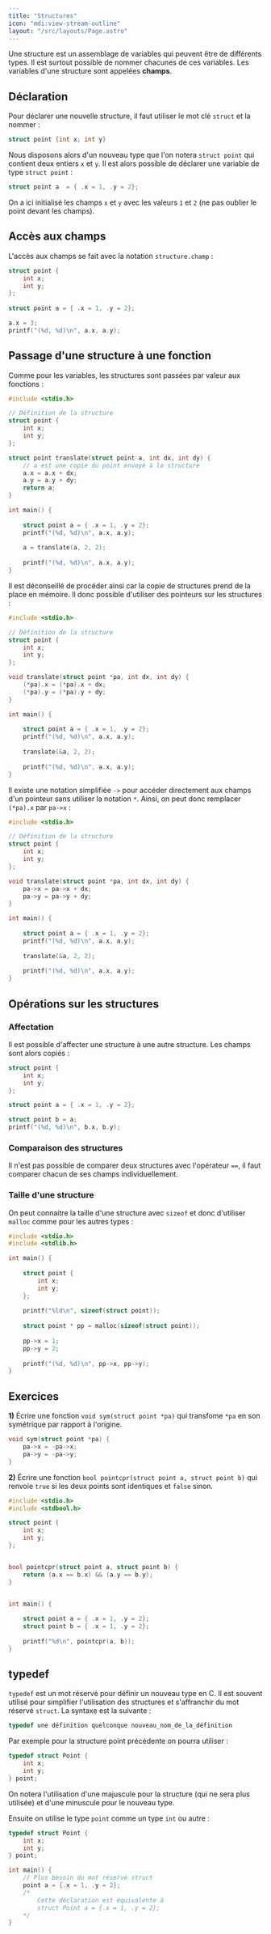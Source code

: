 ```yaml
---
title: "Structures"
icon: "mdi:view-stream-outline"
layout: "/src/layouts/Page.astro"
---
```


Une structure est un assemblage de variables qui peuvent être de différents
types. Il est surtout possible de nommer chacunes de ces variables. Les
variables d'une structure sont appelées **champs**.

## Déclaration

Pour déclarer une nouvelle structure, il faut utiliser le mot clé `struct` et
la nommer :

```c
struct point {int x; int y}
```

Nous disposons alors d'un nouveau type que l'on notera `struct point` qui
contient deux entiers `x` et `y`. Il est alors possible de déclarer une
variable de type `struct point` :

```c    
struct point a  = { .x = 1, .y = 2};
```

On a ici initialisé les champs `x` et `y` avec les valeurs `1` et `2` (ne pas
oublier le point devant les champs).

## Accès aux champs

L'accès aux champs se fait avec la notation `structure.champ` :

```c
struct point {
    int x;
    int y;
};
    
struct point a = { .x = 1, .y = 2};

a.x = 3;
printf("(%d, %d)\n", a.x, a.y);
```

## Passage d'une structure à une fonction

Comme pour les variables, les structures sont passées par valeur aux fonctions
:

```c
#include <stdio.h>

// Définition de la structure
struct point {
    int x;
    int y;
};

struct point translate(struct point a, int dx, int dy) {
    // a est une copie du point envoyé à la structure
    a.x = a.x + dx;
    a.y = a.y + dy;
    return a;
}

int main() {
    
    struct point a = { .x = 1, .y = 2};
    printf("(%d, %d)\n", a.x, a.y);
    
    a = translate(a, 2, 2);
    
    printf("(%d, %d)\n", a.x, a.y);	
}
```

Il est déconseillé de procéder ainsi car la copie de structures prend de la
place en mémoire. Il donc possible d'utiliser des pointeurs sur les structures
:

```c
#include <stdio.h>

// Définition de la structure
struct point {
    int x;
    int y;
};

void translate(struct point *pa, int dx, int dy) {
    (*pa).x = (*pa).x + dx;
    (*pa).y = (*pa).y + dy;
}

int main() {
    
    struct point a = { .x = 1, .y = 2};
    printf("(%d, %d)\n", a.x, a.y);
    
    translate(&a, 2, 2);
    
    printf("(%d, %d)\n", a.x, a.y);	
}
```

Il existe une notation simplifiée `->` pour accéder directement aux champs
d'un pointeur sans utiliser la notation `*`. Ainsi, on peut donc remplacer
`(*pa).x` par `pa->x` :

```c
#include <stdio.h>

// Définition de la structure
struct point {
    int x;
    int y;
};

void translate(struct point *pa, int dx, int dy) {
    pa->x = pa->x + dx;
    pa->y = pa->y + dy;
}

int main() {
    
    struct point a = { .x = 1, .y = 2};
    printf("(%d, %d)\n", a.x, a.y);
    
    translate(&a, 2, 2);
    
    printf("(%d, %d)\n", a.x, a.y);	
}
```

## Opérations sur les structures

### Affectation

Il est possible d'affecter une structure à une autre structure. Les champs
sont alors copiés :

```c
struct point {
    int x;
    int y;
};

struct point a = { .x = 1, .y = 2};

struct point b = a;
printf("(%d, %d)\n", b.x, b.y);
```

### Comparaison des structures

Il n'est pas possible de comparer deux structures avec l'opérateur `==`, il
faut comparer chacun de ses champs individuellement.

### Taille d'une structure

On peut connaitre la taille d'une structure avec `sizeof` et donc d'utiliser
`malloc` comme pour les autres types :

```c
#include <stdio.h>
#include <stdlib.h>

int main() {
    
    struct point {
        int x;
        int y;
    };
    
    printf("%ld\n", sizeof(struct point));
    
    struct point * pp = malloc(sizeof(struct point));
    
    pp->x = 1;
    pp->y = 2;
    
    printf("(%d, %d)\n", pp->x, pp->y);	
}
```

## Exercices

**1)** Écrire une fonction `void sym(struct point *pa)` qui transfome `*pa` en
son symétrique par rapport à l'origine.

```c
void sym(struct point *pa) {
    pa->x = -pa->x;
    pa->y = -pa->y;
}
```

**2)** Écrire une fonction `bool pointcpr(struct point a, struct point b)` qui
renvoie `true` si les deux points sont identiques et `false` sinon.

```c
#include <stdio.h>
#include <stdbool.h>

struct point {
    int x;
    int y;
};


bool pointcpr(struct point a, struct point b) {
    return (a.x == b.x) && (a.y == b.y);
}


int main() {
    
    struct point a = { .x = 1, .y = 2};
    struct point b = { .x = 1, .y = 2};
    
    printf("%d\n", pointcpr(a, b));	
}
```

## typedef

`typedef` est un mot réservé pour définir un nouveau type en C. Il est souvent
utilisé pour simplifier l'utilisation des structures et s'affranchir du mot
réservé `struct`. La syntaxe est la suivante :

```c
typedef une définition quelconque nouveau_nom_de_la_définition
```

Par exemple pour la structure point précédente on pourra utiliser :

```c
typedef struct Point {
    int x;
    int y;
} point;
```

On notera l'utilisation d'une majuscule pour la structure (qui ne sera plus
utilisée) et d'une minuscule pour le nouveau type.

Ensuite on utilise le type `point` comme un type `int` ou autre :

```c
typedef struct Point {
    int x;
    int y;
} point;

int main() {
    // Plus besoin du mot réservé struct
    point a = {.x = 1, .y = 2};
    /*
        Cette déclaration est équivalente à
        struct Point a = {.x = 1, .y = 2};
    */
}
```
